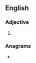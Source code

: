 ==English==

===Adjective===
{{head|en|adjective superlative form}}

# {{en-superlative of|bunchy}}

===Anagrams===
* {{anagrams|en|a=bcehinstu|subethnic|unbitches}}